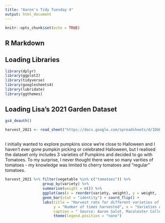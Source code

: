 ```yaml
---
title: "Aaron's Tidy Tuesday 4"
output: html_document
---
```


```r
knitr::opts_chunk$set(echo = TRUE)
```

## R Markdown

## Loading Libraries
```r
library(dplyr)
library(ggplot2)
library(tidyverse)
library(googlesheets4)
library(lubridate)
library(ggthemes)
```


## Loading Lisa's 2021 Garden Dataset

```r
gs4_deauth() 

harvest_2021 <- read_sheet("https://docs.google.com/spreadsheets/d/1DU6dpxrbPGW2oJHQ6TG_xibazoGhvmRcqk2iPGOaRUI/edit?usp=sharing") %>% mutate(date = ymd(date))
```

<br> I initially wanted to explore pumpkins since we're close to Halloween and I haven't ever gone pumpkin picking or celebrated Halloween, but I realised the dataset only includes 3 varieties of Pumpkins and decided to go with Tomatoes. To my surprise, I never thought there were so many varities of tomatoes - my knowledge was limited to cherry tomatoes and "regular" tomatoes. 

```r
harvest_2021 %>% filter(vegetable %in% c("tomatoes")) %>%
                 group_by(variety) %>% 
                 summarise(weight = n()) %>% 
                 ggplot(aes(x = reorder(variety, weight), y = weight, , fill = variety)) + 
                 geom_bar(stat = "identity") + coord_flip() + 
                 labs(title = "Harvest rate for different varieties of Tomatoes", 
                      y = "Number of times harvested", x = "Varieties of Tomatoes",
                      caption = " Source: Aaron Salot, Macalester College") + theme_clean() +
                      theme(legend.position = "none")
```

